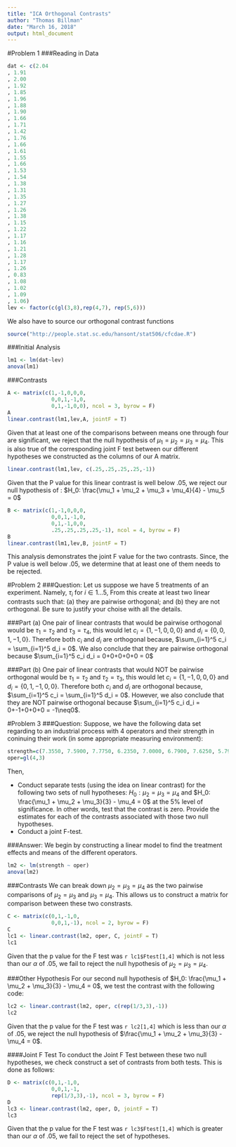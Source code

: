 ```yaml
---
title: "ICA Orthogonal Contrasts"
author: "Thomas Billman"
date: "March 16, 2018"
output: html_document
---
```

#Problem 1
###Reading in Data
```r
dat <- c(2.04
, 1.91
, 2.00
, 1.92
, 1.85
, 1.96
, 1.88
, 1.90
, 1.66
, 1.71
, 1.42
, 1.76
, 1.66
, 1.61
, 1.55
, 1.66
, 1.53
, 1.54
, 1.38
, 1.31
, 1.35
, 1.27
, 1.26
, 1.38
, 1.15
, 1.22
, 1.17
, 1.16
, 1.21
, 1.28
, 1.17
, 1.26
, 0.83
, 1.08
, 1.02
, 1.09
, 1.06)
lev <- factor(c(gl(3,8),rep(4,7), rep(5,6)))
```

We also have to source our orthogonal contrast functions
```r
source("http://people.stat.sc.edu/hansont/stat506/cfcdae.R") 
```

###Initial Analysis
```r
lm1 <- lm(dat~lev)
anova(lm1)
```

###Contrasts
```r
A <- matrix(c(1,-1,0,0,0,
              0,0,1,-1,0,
              0,1,-1,0,0), ncol = 3, byrow = F)
A
linear.contrast(lm1,lev,A, jointF = T)
```

Given that at least one of the comparisons between means one through four are significant, we reject that the null hypothesis of $\mu_1 = \mu_2 = \mu_3 = \mu_4$. This is also true of the corresponding joint F test between our different hypotheses we constructed as the columns of our A matrix.

```r
linear.contrast(lm1,lev, c(.25,.25,.25,.25,-1))
```

Given that the P value for this linear contrast is well below .05, we reject our null hypothesis of : $H_0: \frac{\mu_1 + \mu_2 + \mu_3 + \mu_4}{4} - \mu_5 = 0$

```r
B <- matrix(c(1,-1,0,0,0,
              0,0,1,-1,0,
              0,1,-1,0,0,
              .25,.25,.25,.25,-1), ncol = 4, byrow = F)
B
linear.contrast(lm1,lev,B, jointF = T)
```
This analysis demonstrates the joint F value for the two contrasts. Since, the P value is well below .05, we determine that at least one of them needs to be rejected.

#Problem 2
###Question:
Let us suppose we have 5 treatments of an experiment. Namely, $\tau_i$ for $i \in 1...5$, From this create at least two linear contrasts such that: (a) they are pairwise orthogonal; and (b) they are not orthogonal. Be sure to justify your choise with all the details.  
  
###Part (a)
One pair of linear contrasts that would be pairwise orthogonal would be $\tau_1 = \tau_2$ and $\tau_3 = \tau_4$, this would let $c_i = \{1,-1,0,0,0\}$ and $d_i = \{0,0,1,-1,0\}$. Therefore both $c_i$ and $d_i$ are orthogonal because, $\sum_{i=1}^5 c_i = \sum_{i=1}^5 d_i = 0$. We also conclude that they are pairwise orthogonal because $\sum_{i=1}^5 c_i d_i = 0+0+0+0+0 = 0$

###Part (b)
One pair of linear contrasts that would NOT be pairwise orthogonal would be $\tau_1 = \tau_2$ and $\tau_2 = \tau_3$, this would let $c_i = \{1,-1,0,0,0\}$ and $d_i = \{0,1,-1,0,0\}$. Therefore both $c_i$ and $d_i$ are orthogonal because, $\sum_{i=1}^5 c_i = \sum_{i=1}^5 d_i = 0$. However, we also conclude that they are NOT pairwise orthogonal because $\sum_{i=1}^5 c_i d_i = 0+-1+0+0+0 = -1\neq0$.

#Problem 3
###Question:
Suppose, we have the following data set regarding to an industrial process with 4 operators and their strength in coninuing their work (in some appropriate measuring environment):
```r
strength=c(7.3550, 7.5900, 7.7750, 6.2350, 7.0000, 6.7900, 7.6250, 5.7975, 8.1050, 8.3600, 8.0100, 8.2675)
oper=gl(4,3)
```
Then,  

<ul>  
<li> Conduct separate tests (using the idea on linear contrast) for the following two sets of null hypotheses: $H_0: \mu_2 = \mu_3 = \mu_4$ and $H_0: \frac{\mu_1 + \mu_2 + \mu_3}{3} - \mu_4 = 0$ at the 5% level of significance. In other words, test that the contrast is zero. Provide the estimates for each of the contrasts associated with those two null hypotheses. </li>
<li> Conduct a joint F-test.</li>
</ul>

###Answer:
We begin by constructing a linear model to find the treatment effects and means of the different operators.
```r
lm2 <- lm(strength ~ oper)
anova(lm2)
```

###Contrasts
We can break down $\mu_2 = \mu_3 = \mu_4$ as the two pairwise comparisons of $\mu_2 = \mu_3$ and $\mu_3 = \mu_4$. This allows us to construct a matrix for comparison between these two constrasts.
```r
C <- matrix(c(0,1,-1,0,
              0,0,1,-1), ncol = 2, byrow = F)
C
lc1 <- linear.contrast(lm2, oper, C, jointF = T)
lc1
```

Given that the p value for the F test was `r lc1$Ftest[1,4]` which is not less than our $\alpha$ of .05, we fail to reject the null hypothesis of $\mu_2 = \mu_3 = \mu_4$.  
  
###Other Hypothesis
For our second null hypothesis of $H_0: \frac{\mu_1 + \mu_2 + \mu_3}{3} - \mu_4 = 0$, we test the contrast with the following code:  
```r
lc2 <- linear.contrast(lm2, oper, c(rep(1/3,3),-1))
lc2
```
Given that the p value for the F test was `r lc2[1,4]` which is less than our $\alpha$ of .05, we reject the null hypothesis of $\frac{\mu_1 + \mu_2 + \mu_3}{3} - \mu_4 = 0$.  

####Joint F Test
To conduct the Joint F Test between these two null hypotheses, we check construct a set of contrasts from both tests. This is done as follows:
```r
D <- matrix(c(0,1,-1,0,
              0,0,1,-1,
              rep(1/3,3),-1), ncol = 3, byrow = F)
D
lc3 <- linear.contrast(lm2, oper, D, jointF = T)
lc3
```
Given that the p value for the F test was `r lc3$Ftest[1,4]` which is greater than our $\alpha$ of .05, we fail to reject the set of hypotheses.
